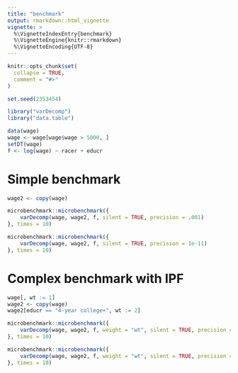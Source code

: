 ```yaml
---
title: "benchmark"
output: rmarkdown::html_vignette
vignette: >
  %\VignetteIndexEntry{benchmark}
  %\VignetteEngine{knitr::rmarkdown}
  %\VignetteEncoding{UTF-8}
---
```


```r
knitr::opts_chunk$set(
  collapse = TRUE,
  comment = "#>"
)

set.seed(2353454)
```

```r
library("varDecomp")
library("data.table")

data(wage)
wage <- wage[wage$wage > 5000, ]
setDT(wage)
f <- log(wage) ~ racer + educr
```

# Simple benchmark

```r
wage2 <- copy(wage)

microbenchmark::microbenchmark({
    varDecomp(wage, wage2, f, silent = TRUE, precision = .001)
}, times = 10)

microbenchmark::microbenchmark({
    varDecomp(wage, wage2, f, silent = TRUE, precision = 1e-11)
}, times = 10)
```

# Complex benchmark with IPF

```r
wage[, wt := 1]
wage2 <- copy(wage)
wage2[educr == "4-year college+", wt := 2]

microbenchmark::microbenchmark({
    varDecomp(wage, wage2, f, weight = "wt", silent = TRUE, precision = .001)
}, times = 10)

microbenchmark::microbenchmark({
    varDecomp(wage, wage2, f, weight = "wt", silent = TRUE, precision = 1e-11)
}, times = 10)

```



